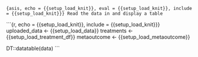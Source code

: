 ```{asis, echo = {{setup_load_knit}}, eval = {{setup_load_knit}}, include = {{setup_load_knit}}}
Read the data in and display a table
```

```{r, echo = {{setup_load_knit}}, include = {{setup_load_knit}}}
uploaded_data <- {{setup_load_data}}
treatments <- {{setup_load_treatment_df}}
metaoutcome <- {{setup_load_metaoutcome}}

DT::datatable(data)
```
